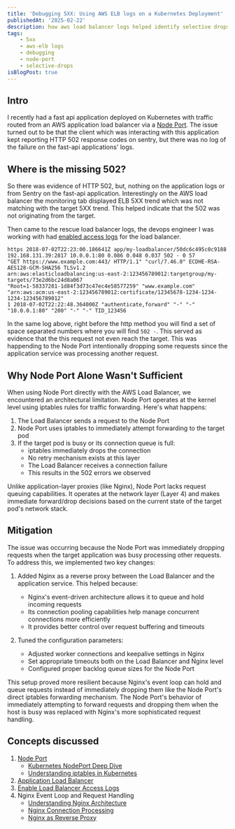 ```yaml
---
title: 'Debugging 5XX: Using AWS ELB logs on a Kubernetes Deployment'
publishedAt: '2025-02-22'
description: how aws load balancer logs helped identify selective drops from the node port
tags:
    - 5xx
    - aws-elb logs
    - debugging
    - node-port
    - selective-drops
isBlogPost: true
---
```


## Intro

I recently had a fast api application deployed on Kubernetes with traffic routed from an AWS application load balancer via a [Node Port](https://www.tkng.io/services/nodeport/).
The issue turned out to be that the client which was interacting with this application kept reporting HTTP 502 response codes on sentry,
but there was no log of the failure on the fast-api applications' logs.

## Where is the missing 502?

So there was evidence of HTTP 502, but, nothing on the application logs or from Sentry on the fast-api application. Interestingly on the
AWS load balancer the monitoring tab displayed ELB 5XX trend which was not matching with the target 5XX trend. This helped indicate that
the 502 was not originating from the target. 

Then came to the rescue load balancer logs, the devops engineer I was working with had [enabled access logs](https://docs.aws.amazon.com/elasticloadbalancing/latest/application/enable-access-logging.html) for the load balancer.

```
https 2018-07-02T22:23:00.186641Z app/my-loadbalancer/50dc6c495c0c9188 
192.168.131.39:2817 10.0.0.1:80 0.086 0.048 0.037 502 - 0 57 
"GET https://www.example.com:443/ HTTP/1.1" "curl/7.46.0" ECDHE-RSA-AES128-GCM-SHA256 TLSv1.2 
arn:aws:elasticloadbalancing:us-east-2:123456789012:targetgroup/my-targets/73e2d6bc24d8a067
"Root=1-58337281-1d84f3d73c47ec4e58577259" "www.example.com" "arn:aws:acm:us-east-2:123456789012:certificate/12345678-1234-1234-1234-123456789012"
1 2018-07-02T22:22:48.364000Z "authenticate,forward" "-" "-" "10.0.0.1:80" "200" "-" "-" TID_123456
```

In the same log above, right before the http method you will find a set of space separated numbers where you will find `502 -`. This served as evidence that 
the this request not even reach the target. This was happending to the Node Port intentionally dropping some requests since the application service was processing
another request. 

## Why Node Port Alone Wasn't Sufficient

When using Node Port directly with the AWS Load Balancer, we encountered an architectural limitation. Node Port operates at the kernel level using iptables rules for traffic forwarding. Here's what happens:

1. The Load Balancer sends a request to the Node Port
2. Node Port uses iptables to immediately attempt forwarding to the target pod
3. If the target pod is busy or its connection queue is full:
   - iptables immediately drops the connection
   - No retry mechanism exists at this layer
   - The Load Balancer receives a connection failure
   - This results in the 502 errors we observed

Unlike application-layer proxies (like Nginx), Node Port lacks request queuing capabilities. It operates at the network layer (Layer 4) and makes immediate forward/drop decisions based on the current state of the target pod's network stack.

## Mitigation

The issue was occurring because the Node Port was immediately dropping requests when the target application was busy processing other requests. To address this, we implemented two key changes:

1. Added Nginx as a reverse proxy between the Load Balancer and the application service. This helped because:
   - Nginx's event-driven architecture allows it to queue and hold incoming requests
   - Its connection pooling capabilities help manage concurrent connections more efficiently
   - It provides better control over request buffering and timeouts

2. Tuned the configuration parameters:
   - Adjusted worker connections and keepalive settings in Nginx
   - Set appropriate timeouts both on the Load Balancer and Nginx level
   - Configured proper backlog queue sizes for the Node Port

This setup proved more resilient because Nginx's event loop can hold and queue requests instead of immediately dropping them like the Node Port's direct iptables forwarding mechanism. The Node Port's behavior of immediately attempting to forward requests and dropping them when the host is busy was replaced with Nginx's more sophisticated request handling.

## Concepts discussed

1. [Node Port](https://www.tkng.io/services/nodeport/)
   - [Kubernetes NodePort Deep Dive](https://kubernetes.io/docs/concepts/services-networking/service/#type-nodeport)
   - [Understanding iptables in Kubernetes](https://kubernetes.io/docs/concepts/services-networking/service/#virtual-ips-and-service-proxies)
2. [Application Load Balancer](https://docs.aws.amazon.com/elasticloadbalancing/latest/application/load-balancer-access-logs.html)
3. [Enable Load Balancer Access Logs](https://docs.aws.amazon.com/elasticloadbalancing/latest/application/enable-access-logging.html)
4. Nginx Event Loop and Request Handling
   - [Understanding Nginx Architecture](https://www.nginx.com/blog/inside-nginx-how-we-designed-for-performance-scale/)
   - [Nginx Connection Processing](https://nginx.org/en/docs/events.html)
   - [Nginx as Reverse Proxy](https://docs.nginx.com/nginx/admin-guide/web-server/reverse-proxy/)
